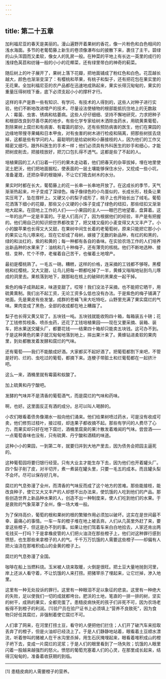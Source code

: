 ```yaml
---
---
---
```

title: 第二十五章
---




加利福尼亚的春天是美丽的。漫山遍野开着果树的香花，像一片粉色和白色相间的浅水海面。多节的老葡萄藤上新生的卷须像瀑布似的披散下来，裹住了主干。碧绿的山头浑圆而又柔软，像女人的乳房一般。在种菜的平地上有长达一英里的成行的浅绿色莴苣和纺锤一般的小小的花椰菜，还有绿里带白的神奇的蓟菜。

随后树上的叶子展开了，果树上落下花瓣，把地面铺成了粉红色和白色。花蕊越长越大，颜色也渐渐变深了：有樱桃和苹果，有桃子和梨子，还有把花包在果实里的无花果。全加利福尼亚的农产品都在迅速地成熟起来，果实长得沉甸甸的，果实的重量压得树枝下垂，底下必须支起小小的撑杆才行。

这样的丰产是靠一些有知识、有学问、有技术的人得到的，这些人对种子进行实验，他们不断地改进增产的技术，尽量设法使植物的根部能抵抗住地上的无数敌人：霉菌、虫害、锈病和枯萎病。这些人仔仔细细、坚持不懈地研究，力求把种子和根部改良到尽善尽美的地步。有些化学专家给树木洒除虫药水，用硫黄熏葡萄，割除果树上腐烂和有病害、有霉菌的部分。还有些预防病害的医生，他们在果园的边缘地带搜寻果蝇和日本甲虫，对有虫害的树木进行检疫和隔离，把那些树拔去烧掉，这都是些有学问的人。最聪明的是给幼树和小藤接枝的人，因为他们的工作又精密又细巧，跟外科医生的手术一样；他们必须具有外科医生的妙手和细心，才能把树皮削去，把接枝放好，把刀口包扎得不透气。这都是些了不起的人。

培植果园的工人们沿着一行行的果木走动着，他们把春天的杂草拔掉，埋在地里使泥土肥沃，他们把地面掘松，使表面的一层土壤能够保住水分，又挖成一些小坑，准备灌溉，还把杂草的根锄掉，不让它们吸去树木的水分。

果实时时都在长大，葡萄藤上的花一长串一长串地开放了。在这成长的季节，天气渐渐热起来，叶子变成了深绿色。梅子像绿色的小鸟蛋似的，长成长形，枝条让果实压弯了，坠在撑杆上。又硬又小的梨子成形了，桃子上也开始长出了绒毛。葡萄花洒落下细小的花瓣，那些又小又硬的小珠子变成了绿色的纽扣，那些纽扣又渐渐地大起来。在田地上工作的人们——小果园的主人——眼巴巴地望着，盘算着。这一年的出产一定是丰富的。于是人们高兴了，因为根据他们的经验，丰产是有把握的。他们用自己的知识把世界都改变了，把又矮又瘦的小麦变得又大又丰产了。小小的酸苹果也长得又大又甜，在果树中间生长着的老葡萄树，原来只能把它那小小的果实让鸟儿啄来吃，现在它却成了母树，嫁接了无数的新品种，有红的和黑的，绿的和淡红的，紫的和黄的；每一种都有各自的香味。在实验农场工作的人们培养出新品种的水果来了：油桃和几十种梅子，还有薄壳的核桃。他们不断地选种、接枝、变种，忙个不停，老催着自己苦干，也催着土地增产。

最初是樱桃熟了。一毛五一磅。糟糕，这样的价格，连采摘的工钱都不够呀。黑樱桃和红樱桃，又大又甜，让鸟儿把每一颗都吃掉了一半，黄蜂又嗡嗡地钻到鸟儿啄成的洞里去。果核落到地下，跟那粘在核上的破碎的黑果皮一起干掉。

紫色的梅子成熟起来，味道变甜了。哎呀！我们没法子采摘，也不能把它晒干，用硫黄熏制。我们出不起工资，无论工资多么低也没有办法。于是紫色的梅子铺满了地面。先是果皮有些发皱，成群的苍蝇飞来大吃特吃，山野里充满了果实腐烂的气味。果肉变成了黑色，全部的收成都在地上糟蹋了。

梨子也长得又黄又软了。五块钱一吨。五块钱就能收购四十箱，每箱装五十磅；花了工钱修剪枝条、喷杀虫药，还花了工钱培植果园——现在又要采摘、装箱、装车，把水果送交罐头厂，都要花钱——结果四十箱却只能卖五块钱。这可办不到。于是这种黄色的果子就沉甸甸地落到地上，摔出果汁来了。黄蜂钻进柔软的果肉里，到处都散发着发酵和腐烂的气味。

还有葡萄——我们不能酿成好酒。大家都买不起好酒了。把葡萄都割下来吧，不管是好的、烂的、虫吃过的葡萄，都摘下来。连梗子带脏土和烂葡萄都在一起挤汁吧。

这么一来，酒桶里就有霉菌和蚁酸了。

加上硫黄和丹宁酸吧。

发酵的气味并不是清香的葡萄酒气，而是腐烂的气味和药味。

啊，也好。这里面反正有酒的成分。总可以叫人喝醉的。

小农们眼看着债务像潮水一般向他们涌来。他们给果树喷过药水，可是没有收成可卖，他们修剪过枝叶，接过枝，却连果子都收摘不起。那些有学问的人费尽了心力，而果实却只好在地下腐烂，酒桶里腐臭的果汁散发着难闻的气味。尝尝酒——一点葡萄香味也没有，只有硫黄、丹宁酸和酒精的味道。

这种小小的果园，一到第二年，就要归并到大地产里去，因为债务会把园主逼死的。

这种葡萄园将要归银行经营。只有大业主才能生存下去，因为他们也开着罐头厂。四个梨子削了皮，对半切开，煮一煮装在罐头里，只要一毛五的成本。而且罐头梨不会坏。尽可以保存好几年。

腐烂的气息弥漫了全州，而清香的气味反而成了这个地方的苦难。那些能接枝，能改良种子，使它又大又丰产的人却想不出办法来，使饥饿的人吃到他们的产品。那些创造世界上新品种水果的人，创造不出一种制度来，使人们吃到他们的水果。于是衰败的气象笼罩了全州，像一场大难一般。

为了保持高价，葡萄的根和果树的根的繁殖作用必须加以破坏。这实在是世间最不幸、最痛心的事情。一车一车的橙子堆在地上被丢弃。人们从几英里外赶了来，要拿这些橙子，但这是办不到的事。如果让他们驾着车来白白地拾去，人家还肯出两毛钱买一打吗？于是拿橡皮管的人们把火油浇在那些橙子上，他们对这种罪行感到愤怒，也生那些来拿橙子的人的气。千千万万饥饿的人需要这些橙子——却偏有人把火油浇在那堆积成山的金黄的橙子上。

腐烂的气息弥漫了全国。

咖啡在船上当燃料烧。玉米被人烧来取暖，火倒是很旺。把土豆大量地抛到河里，岸上还派人看守着，不让饥饿的人来打捞。把猪宰杀了埋起来，让它烂掉，渗入地里。

这里有一种无处投诉的罪行。这里有一种眼泪不足以象征的悲哀。这里有一种绝大的失败，足以使我们一切的成就都垮台。肥沃的土地，笔直的一排一排的树，坚实的树干，成熟的果实，全都完蛋了。患糙皮病快死的孩子们非死不可，因为农场老板得不到橙子的利润。[1]验尸员在验尸证书上必须填上“营养不良致死”，因为食物只好任其腐烂，非强制着使它腐烂不可。

人们拿了网来，在河里打捞土豆，看守的人便把他们拦住；人们开了破汽车来拾取丢弃了的橙子，但是火油却已经浇上了。于是人们静静地站着，眼看着土豆顺水漂流，听着惨叫的猪被人在干水沟里杀掉，用生石灰掩埋起来，眼看着堆积成山的橙子坍下去，变成一片腐烂的泥浆；于是人们的眼里看到了一场失败；饥饿的人眼里闪着一股越来越强烈的怒火。愤怒的葡萄充塞着人们的心灵，在那里成长起来，结得沉甸甸的，准备着收获期的到临。



* * *



[1] 患糙皮病的人需要橙子的营养。